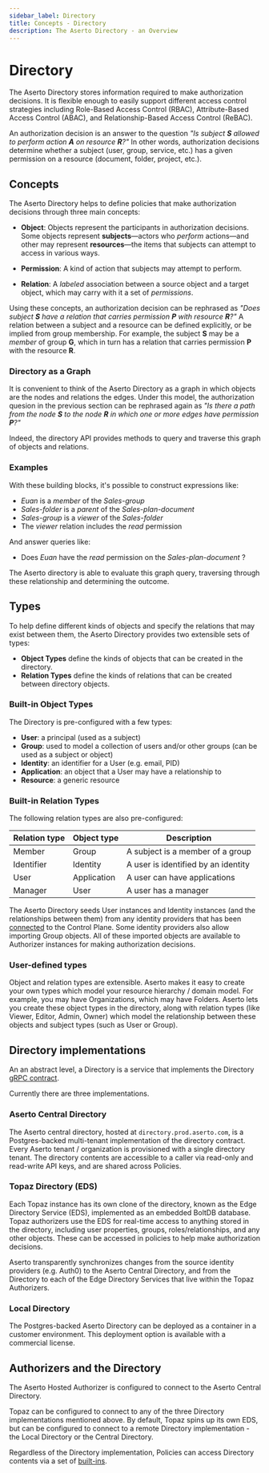 ```yaml
---
sidebar_label: Directory
title: Concepts - Directory
description: The Aserto Directory - an Overview
---
```


# Directory

The Aserto Directory stores information required to make authorization decisions. It is flexible enough to easily
support different access control strategies including Role-Based Access Control (RBAC), Attribute-Based Access Control
(ABAC), and Relationship-Based Access Control (ReBAC).

An authorization decision is an answer to the question *"Is subject __S__ allowed to perform action __A__ on resource __R__?"*
In other words, authorization decisions determine whether a subject (user, group, service, etc.) has a given permission on a resource
(document, folder, project, etc.).


## Concepts

The Aserto Directory helps to define policies that make authorization decisions through three main concepts:
* __Object__: Objects represent the participants in authorization decisions. Some objects represent __subjects__&mdash;actors who _perform_
  actions&mdash;and other may represent __resources__&mdash;the items that subjects can attempt to access in various ways.

* __Permission__: A kind of action that subjects may attempt to perform.

* __Relation__: A _labeled_ association between a source object and a target object, which may carry with it a set of
  _permissions_.

Using these concepts, an authorization decision can be rephrased as *"Does subject __S__ have a relation that carries
permission __P__ with resource __R__?"* A relation between a subject and a resource can be defined explicitly, or be implied from
group membership. For example, the subject __S__ may be a _member_ of group __G__, which in turn has a relation that
carries permission __P__ with the resource __R__.

### Directory as a Graph

It is convenient to think of the Aserto Directory as a graph in which objects are the nodes and relations the edges.
Under this model, the authorization quesion in the previous section can be rephrased again as *"Is there a path from
the node __S__ to the node __R__ in which one or more edges have permission __P__?"*

Indeed, the directory API provides methods to query and traverse this graph of objects and relations.

### Examples

With these building blocks, it's possible to construct expressions like:
* *Euan* is a *member* of the *Sales-group*
* *Sales-folder* is a *parent* of the *Sales-plan-document*
* *Sales-group* is a *viewer* of the *Sales-folder*
* The *viewer* relation includes the *read* permission

And answer queries like:
* Does *Euan* have the *read* permission on the *Sales-plan-document* ?

The Aserto directory is able to evaluate this graph query, traversing through these relationship and determining the outcome.

## Types

To help define different kinds of objects and specify the relations that may exist between them, the Aserto Directory
provides two extensible sets of types:
* __Object Types__ define the kinds of objects that can be created in the directory.
* __Relation Types__ define the kinds of relations that can be created between directory objects.


### Built-in Object Types

The Directory is pre-configured with a few types:
* **User**: a principal (used as a subject)
* **Group**: used to model a collection of users and/or other groups (can be used as a subject or object)
* **Identity**: an identifier for a User (e.g. email, PID)
* **Application**: an object that a User may have a relationship to
* **Resource**: a generic resource

### Built-in Relation Types

The following relation types are also pre-configured:


| Relation type | Object type | Description                         |
|---------------|-------------|-------------------------------------|
| Member        | Group       | A subject is a member of a group    |
| Identifier    | Identity    | A user is identified by an identity |
| User          | Application | A user can have applications        |
| Manager       | User        | A user has a manager                |


The Aserto Directory seeds User instances and Identity instances (and the relationships between them) from
any identity providers that has been [connected](/docs/overview/connections) to the Control Plane.  Some identity
providers also allow importing Group objects. All of these imported objects are available to Authorizer instances
for making authorization decisions.

### User-defined types

Object and relation types are extensible. Aserto makes it easy to create your own types
which model your resource hierarchy / domain model. For example, you may have Organizations, which may have Folders.
Aserto lets you create these object types in the directory, along with relation types (like Viewer, Editor, Admin, Owner)
which model the relationship between these objects and subject types (such as User or Group).

## Directory implementations

An an abstract level, a Directory is a service that implements the Directory [gRPC contract](https://buf.build/aserto-dev/directory).

Currently there are three implementations.

### Aserto Central Directory

The Aserto central directory, hosted at `directory.prod.aserto.com`, is a Postgres-backed multi-tenant implementation of the directory contract. Every Aserto tenant / organization is provisioned with a single directory tenant. The directory contents are accessible to a caller via read-only and read-write API keys, and are shared across Policies.

### Topaz Directory (EDS)

Each Topaz instance has its own clone of the directory, known as the Edge Directory Service (EDS), implemented as an embedded BoltDB database. Topaz authorizers use the EDS for real-time access to anything stored in the directory, including user properties, groups, roles/relationships, and any other objects. These can be accessed in policies to help make authorization decisions.

Aserto transparently synchronizes changes from the source identity providers (e.g. Auth0) to the Aserto Central Directory, and from the Directory to each of the Edge Directory Services that live within the Topaz Authorizers.

### Local Directory

The Postgres-backed Aserto Directory can be deployed as a container in a customer environment. This deployment option is available with a commercial license.

## Authorizers and the Directory

The Aserto Hosted Authorizer is configured to connect to the Aserto Central Directory. 

Topaz can be configured to connect to any of the three Directory implementations mentioned above. By default, Topaz spins up its own EDS, but can be configured to connect to a remote Directory implementation - the Local Directory or the Central Directory.

Regardless of the Directory implementation, Policies can access Directory contents via a set of [built-ins](/docs/authorizer-guide/built-ins).
